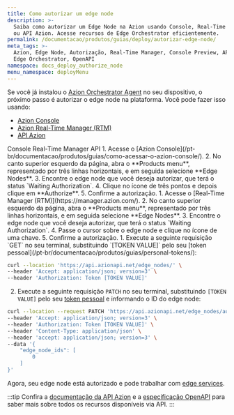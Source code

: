 ```yaml
---
title: Como autorizar um edge node
description: >-
  Saiba como autorizar um Edge Node na Azion usando Console, Real-Time Manager
  ou API Azion. Acesse recursos de Edge Orchestrator eficientemente.
permalink: /documentacao/produtos/guias/deploy/autorizar-edge-node/
meta_tags: >-
  Azion, Edge Node, Autorização, Real-Time Manager, Console Preview, API Azion,
  Edge Orchestrator, OpenAPI
namespace: docs_deploy_authorize_node
menu_namespace: deployMenu
---
```




Se você já instalou o [Azion Orchestrator Agent]() no seu dispositivo, o próximo passo é autorizar o edge node na plataforma. Você pode fazer isso usando:

- [Azion Console](/pt-br/documentacao/produtos/guias/como-acessar-o-azion-console/)
- [Azion Real-Time Manager (RTM)](https://manager.azion.com/)
- [API Azion](https://api.azion.com)

<LinkButton link="/pt-br/documentacao/produtos/guias/deploy/instalar-orchestrator-agent/" label="instalar o orchestrator agent" severity="secondary" />

<Tabs client:visible>
    <Fragment slot="tab.console">Console</Fragment>
    <Fragment slot="tab.rtm">Real-Time Manager</Fragment>
    <Fragment slot="tab.api">API</Fragment>

<Fragment slot="panel.console">
1. Acesse o [Azion Console](/pt-br/documentacao/produtos/guias/como-acessar-o-azion-console/).
2. No canto superior esquerdo da página, abra o **Products menu**, representado por três linhas horizontais, e em seguida selecione **Edge Nodes**.
3. Encontre o edge node que você deseja autorizar, que terá o status `Waiting Authorization`.
4. Clique no ícone de três pontos e depois clique em **Authorize**.
5. Confirme a autorização.
</Fragment>

<Fragment slot="panel.rtm">
1. Acesse o [Real-Time Manager (RTM)](https://manager.azion.com/).
2. No canto superior esquerdo da página, abra o **Products menu**, representado por três linhas horizontais, e em seguida selecione **Edge Nodes**.
3. Encontre o edge node que você deseja autorizar, que terá o status `Waiting Authorization`.
4. Passe o cursor sobre o edge node e clique no ícone de uma chave.
5. Confirme a autorização.
</Fragment>

<Fragment slot="panel.api">
1. Execute a seguinte requisição `GET` no seu terminal, substituindo `[TOKEN VALUE]` pelo seu [token pessoal](/pt-br/documentacao/produtos/guias/personal-tokens/):

```bash 
curl --location 'https://api.azionapi.net/edge_nodes/' \
--header 'Accept: application/json; version=3' \
--header 'Authorization: Token [TOKEN VALUE]'
```

2. Execute a seguinte requisição `PATCH` no seu terminal, substituindo `[TOKEN VALUE]` pelo seu [token pessoal](/pt-br/documentacao/produtos/guias/personal-tokens/) e informando o ID do edge node:

```bash 
curl --location --request PATCH 'https://api.azionapi.net/edge_nodes/authorize' \
--header 'Accept: application/json; version=3' \
--header 'Authorization: Token [TOKEN VALUE]' \
--header 'Content-Type: application/json' \
--header 'accept: application/json; version=3' \
--data '{
    "edge_node_ids": [
        0
    ]
}'
```

Agora, seu edge node está autorizado e pode trabalhar com [edge services](/en/documentation/products/deploy/edge-orchestrator/edge-services/). 

:::tip
Confira a [documentação da API Azion](https://api.azion.com/) e a [especificação OpenAPI](https://github.com/aziontech/azionapi-openapi/) para saber mais sobre todos os recursos disponíveis via API.
:::
</Fragment>

</Tabs>

